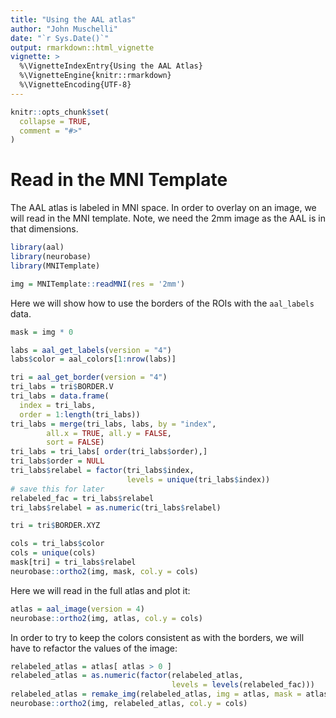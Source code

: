 ```yaml
---
title: "Using the AAL atlas"
author: "John Muschelli"
date: "`r Sys.Date()`"
output: rmarkdown::html_vignette
vignette: >
  %\VignetteIndexEntry{Using the AAL Atlas}
  %\VignetteEngine{knitr::rmarkdown}
  %\VignetteEncoding{UTF-8}
---
```


```r
knitr::opts_chunk$set(
  collapse = TRUE,
  comment = "#>"
)
```

# Read in the MNI Template

The AAL atlas is labeled in MNI space.  In order to overlay on an image, we will read in the MNI template.  Note, we need the 2mm image as the AAL is in that dimensions.
```r
library(aal)
library(neurobase)
library(MNITemplate)

img = MNITemplate::readMNI(res = '2mm')
```

Here we will show how to use the borders of the ROIs with the `aal_labels` data.
```r
mask = img * 0

labs = aal_get_labels(version = "4")
labs$color = aal_colors[1:nrow(labs)]

tri = aal_get_border(version = "4")
tri_labs = tri$BORDER.V
tri_labs = data.frame(
  index = tri_labs,
  order = 1:length(tri_labs)) 
tri_labs = merge(tri_labs, labs, by = "index", 
        all.x = TRUE, all.y = FALSE,
        sort = FALSE)
tri_labs = tri_labs[ order(tri_labs$order),]
tri_labs$order = NULL
tri_labs$relabel = factor(tri_labs$index,
                          levels = unique(tri_labs$index))
# save this for later
relabeled_fac = tri_labs$relabel
tri_labs$relabel = as.numeric(tri_labs$relabel)

tri = tri$BORDER.XYZ

cols = tri_labs$color
cols = unique(cols)
mask[tri] = tri_labs$relabel
neurobase::ortho2(img, mask, col.y = cols)
```

Here we will read in the full atlas and plot it:

```r
atlas = aal_image(version = 4)
neurobase::ortho2(img, atlas, col.y = cols)
```

In order to try to keep the colors consistent as with the borders, we will have to refactor the values of the image:

```r
relabeled_atlas = atlas[ atlas > 0 ]
relabeled_atlas = as.numeric(factor(relabeled_atlas,
                                    levels = levels(relabeled_fac)))
relabeled_atlas = remake_img(relabeled_atlas, img = atlas, mask = atlas > 0)
neurobase::ortho2(img, relabeled_atlas, col.y = cols)
```




